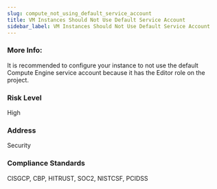 ```yaml
---
slug: compute_not_using_default_service_account
title: VM Instances Should Not Use Default Service Account
sidebar_label: VM Instances Should Not Use Default Service Account
---
```


### More Info:

It is recommended to configure your instance to not use the default Compute Engine service account because it has the Editor role on the project.

### Risk Level

High

### Address

Security

### Compliance Standards

CISGCP, CBP, HITRUST, SOC2, NISTCSF, PCIDSS

